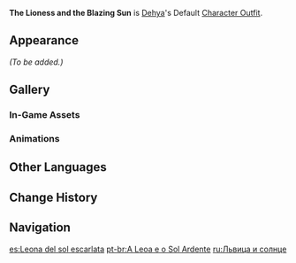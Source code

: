 {{Outfit Infobox
|id           = 
|image        = <gallery>
Character Dehya Full Wish.png|Wish
Character Dehya Game.png|In-Game
</gallery>
|character    = Dehya
|type         = Default
|description  = Dehya's outfit. It is said when the lion roars, even the scorching sun will quiver.<br />Though Dehya is long past the age of believing in such stories, it doesn't stop her from gazing upon the sun sinking below the sands, reminiscing about the tales and storytellers of her childhood.
|obtain       = Unlocked upon obtaining character
}}
'''The Lioness and the Blazing Sun''' is [[Dehya]]'s Default [[Character Outfit]].

==Appearance==
<!-- Keep appearance section short and concise. Limit to 1-2 paragraphs (preferably 1 paragraph) with 3-4 sentences each. -->
''(To be added.)''

==Gallery==
===In-Game Assets===
{{Assets/Outfit|The Lioness and the Blazing Sun|nomain=1}}

===Animations===
{{Preview/CharacterAnimations|Dehya|nocaption=1}}

==Other Languages==
{{Other Languages
|en      = The Lioness and the Blazing Sun
|zhs     = 狮与赤阳
|zhs_rm  = Shī yǔ Chìyáng
|zht     = 獅與赤陽
|zht_rm  = Shī yǔ Chìyáng
|zh_tl   = 
|ja      = 獅子と赤陽
|ja_rm   = Shishi to Sekiyou
|ja_tl   = Lion and Red Sun
|ko      = 사자와 붉은 석양
|ko_tl   = Lion and the Red Sunset
|es      = Leona del sol escarlata
|es_tl   = Lioness of the Scarlet Sun
|fr      = Lionne sous le soleil brûlant
|fr_tl   = Lioness Under the Burning Sun
|ru      = Львица и солнце
|ru_tl   = The Lioness and the Sun
|th      = ราชสีห์กับดวงตะวัน
|th_rm   = 
|th_tl   = 
|vi      = Sư Tử Và Mặt Trời
|vi_tl   = 
|de      = Die Löwin und die sengende Sonne
|de_tl   = 
|id      = The Lioness and the Blazing Sun
|pt      = A Leoa e o Sol Ardente
|pt_tl   = 
|tr      = Aslan ve Kavurucu Güneş
|tr_tl   = 
|it      = La leonessa e il sole incandescente
|it_tl   = The Lioness and the Incandescent Sun
}}

==Change History==
{{Change History|3.5}}

==Navigation==
{{Dressing Room Navbox|type=outfit}}

[[es:Leona del sol escarlata]]
[[pt-br:A Leoa e o Sol Ardente]]
[[ru:Львица и солнце]]